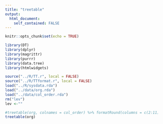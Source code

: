 ```yaml
---
title: "treetable"
output: 
  html_document:
    self_contained: FALSE
---
```


```r
knitr::opts_chunk$set(echo = TRUE)

library(DT)
library(dplyr)
library(magrittr)
library(purrr)
library(data.tree)
library(htmlwidgets)

source("../R/TT.r", local = FALSE)
source("../R/TTformat.r", local = FALSE)
load("../R/sysdata.rda")
load("../data/org.rda")
load("../data/col_order.rda")
rm("lev")
lev <-""
```

<script src="../data-raw/TT_lev.js"></script>

```r
#treetable(org, colnames = col_order) %>% formatRound(columns = c(2:11), digits = 0)
treetable(org)
```




